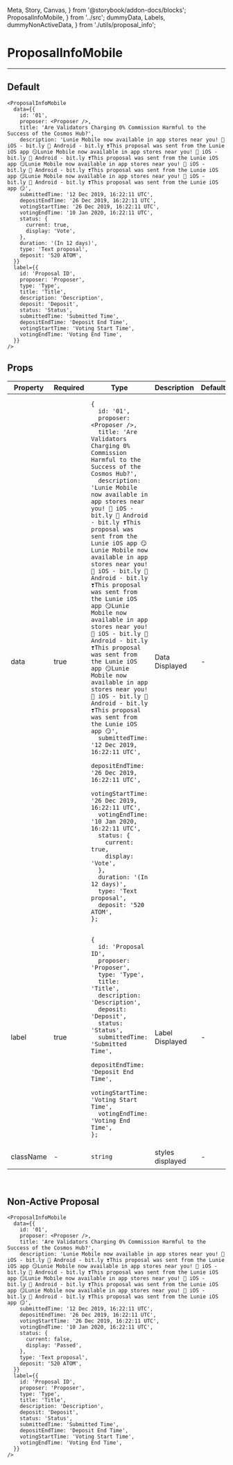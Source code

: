   Meta, Story, Canvas,
} from '@storybook/addon-docs/blocks';
  ProposalInfoMobile,
} from '../src';
  dummyData, Labels, dummyNonActiveData,
} from './utils/proposal_info';

<Meta title="ProposalInfoMobile" component={ProposalInfoMobile} />

# ProposalInfoMobile
---

## Default
<Canvas>
  <Story name="Default">
    <ProposalInfoMobile
      data={dummyData}
      label={Labels}
    />
  </Story>
</Canvas>

```
<ProposalInfoMobile
  data={{
    id: '01',
    proposer: <Proposer />,
    title: 'Are Validators Charging 0% Commission Harmful to the Success of the Cosmos Hub?',
    description: 'Lunie Mobile now available in app stores near you! 📲 iOS - bit.ly 📲 Android - bit.ly ❣️This proposal was sent from the Lunie iOS app 😏Lunie Mobile now available in app stores near you! 📲 iOS - bit.ly 📲 Android - bit.ly ❣️This proposal was sent from the Lunie iOS app 😏Lunie Mobile now available in app stores near you! 📲 iOS - bit.ly 📲 Android - bit.ly ❣️This proposal was sent from the Lunie iOS app 😏Lunie Mobile now available in app stores near you! 📲 iOS - bit.ly 📲 Android - bit.ly ❣️This proposal was sent from the Lunie iOS app 😏',
    submittedTime: '12 Dec 2019, 16:22:11 UTC',
    depositEndTime: '26 Dec 2019, 16:22:11 UTC',
    votingStartTime: '26 Dec 2019, 16:22:11 UTC',
    votingEndTime: '10 Jan 2020, 16:22:11 UTC',
    status: {
      current: true,
      display: 'Vote',
    },
    duration: '(In 12 days)',
    type: 'Text proposal',
    deposit: '520 ATOM',
  }}
  label={{
    id: 'Proposal ID',
    proposer: 'Proposer',
    type: 'Type',
    title: 'Title',
    description: 'Description',
    deposit: 'Deposit',
    status: 'Status',
    submittedTime: 'Submitted Time',
    depositEndTime: 'Deposit End Time',
    votingStartTime: 'Voting Start Time',
    votingEndTime: 'Voting End Time',
  }}
/>
```

## Props
<table>
<thead>
  <tr>
    <th>Property</th>
    <th>Required</th>
    <th>Type</th>
    <th>Description</th>
    <th>Default</th>
  </tr>
  </thead>
  <tbody>
    <tr>
      <td>data</td>
      <td>true</td>
      <td>

```
{
  id: '01',
  proposer: <Proposer />,
  title: 'Are Validators Charging 0% Commission Harmful to the Success of the Cosmos Hub?',
  description: 'Lunie Mobile now available in app stores near you! 📲 iOS - bit.ly 📲 Android - bit.ly ❣️This proposal was sent from the Lunie iOS app 😏Lunie Mobile now available in app stores near you! 📲 iOS - bit.ly 📲 Android - bit.ly ❣️This proposal was sent from the Lunie iOS app 😏Lunie Mobile now available in app stores near you! 📲 iOS - bit.ly 📲 Android - bit.ly ❣️This proposal was sent from the Lunie iOS app 😏Lunie Mobile now available in app stores near you! 📲 iOS - bit.ly 📲 Android - bit.ly ❣️This proposal was sent from the Lunie iOS app 😏',
  submittedTime: '12 Dec 2019, 16:22:11 UTC',
  depositEndTime: '26 Dec 2019, 16:22:11 UTC',
  votingStartTime: '26 Dec 2019, 16:22:11 UTC',
  votingEndTime: '10 Jan 2020, 16:22:11 UTC',
  status: {
    current: true,
    display: 'Vote',
  },
  duration: '(In 12 days)',
  type: 'Text proposal',
  deposit: '520 ATOM',
};
```

  </td>
    <td>Data Displayed</td>
    <td>-</td>
  </tr>
    <tr>
      <td>label</td>
      <td>true</td>
      <td>

```
{
  id: 'Proposal ID',
  proposer: 'Proposer',
  type: 'Type',
  title: 'Title',
  description: 'Description',
  deposit: 'Deposit',
  status: 'Status',
  submittedTime: 'Submitted Time',
  depositEndTime: 'Deposit End Time',
  votingStartTime: 'Voting Start Time',
  votingEndTime: 'Voting End Time',
};
```

  </td>
    <td>Label Displayed</td>
    <td>-</td>
  </tr>
  <tr>
    <td>className</td>
    <td>-</td>
    <td>

`string`

  </td>
    <td>styles displayed</td>
    <td>-</td>
  </tr>
  </tbody>
</table>
<br/>

## Non-Active Proposal
<Canvas>
  <Story name="Non-active">
    <ProposalInfoMobile
      data={dummyNonActiveData}
      label={Labels}
    />
  </Story>
</Canvas>

```
<ProposalInfoMobile
  data={{
    id: '01',
    proposer: <Proposer />,
    title: 'Are Validators Charging 0% Commission Harmful to the Success of the Cosmos Hub?',
    description: 'Lunie Mobile now available in app stores near you! 📲 iOS - bit.ly 📲 Android - bit.ly ❣️This proposal was sent from the Lunie iOS app 😏Lunie Mobile now available in app stores near you! 📲 iOS - bit.ly 📲 Android - bit.ly ❣️This proposal was sent from the Lunie iOS app 😏Lunie Mobile now available in app stores near you! 📲 iOS - bit.ly 📲 Android - bit.ly ❣️This proposal was sent from the Lunie iOS app 😏Lunie Mobile now available in app stores near you! 📲 iOS - bit.ly 📲 Android - bit.ly ❣️This proposal was sent from the Lunie iOS app 😏',
    submittedTime: '12 Dec 2019, 16:22:11 UTC',
    depositEndTime: '26 Dec 2019, 16:22:11 UTC',
    votingStartTime: '26 Dec 2019, 16:22:11 UTC',
    votingEndTime: '10 Jan 2020, 16:22:11 UTC',
    status: {
      current: false,
      display: 'Passed',
    },
    type: 'Text proposal',
    deposit: '520 ATOM',
  }}
  label={{
    id: 'Proposal ID',
    proposer: 'Proposer',
    type: 'Type',
    title: 'Title',
    description: 'Description',
    deposit: 'Deposit',
    status: 'Status',
    submittedTime: 'Submitted Time',
    depositEndTime: 'Deposit End Time',
    votingStartTime: 'Voting Start Time',
    votingEndTime: 'Voting End Time',
  }}
/>
```